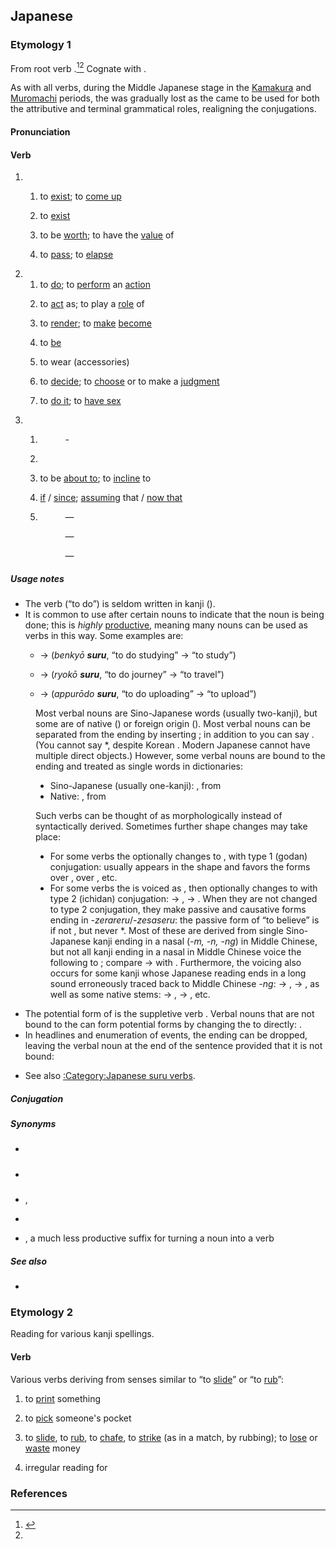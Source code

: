 {{also|ずる}}
==Japanese==

===Etymology 1===
{{ja-kanjitab|alt=為る}}

From {{inh|ja|ojp|-}} root verb {{m|ja|す|tr=su||to do}}.<ref name="KDJ2">{{R:Nihon Kokugo Daijiten 2|為}}</ref><ref name="DJR"/> Cognate with {{cog|ryu|すん|tr=sun}}.

As with all verbs, during the Middle Japanese stage in the [[w:Kamakura period|Kamakura]] and [[w:Muromachi period|Muromachi]] periods, the {{m|ja|終止形|tr=shūshikei||terminal or sentence-ending form}} was gradually lost as the {{m|ja|連体形|tr=rentaikei||attributive form}} came to be used for both the attributive and terminal grammatical roles, realigning the conjugations.

====Pronunciation====
{{ja-pron|する|acc=0|acc_ref=DJR,NHK}}
{{ja-ojad}}

====Verb====
{{ja-verb|type=suru|tr=both}}

# {{lb|ja|intransitive}}
## {{q|of inanimate objects}} to [[exist]]; to [[come up]]
##: {{ja-usex|稲%光が'''する'''|いな%びかり が '''する'''|Lightning '''occurred'''.}}
##: {{ja-usex|におい が '''する'''|'''There is''' a smell.}}
## {{q|of a specified state; of a specified quality}} to [[exist]] {{q|in someone or something}}
##: {{ja-usex|がっしり'''した'''骨%組み|がっしり '''した''' ほね%ぐみ|a rigid structure}}
## to be [[worth]]; to have the [[value]] of
##: {{ja-usex|五%億%円も'''する'''絵|ご%おく% えん も '''する''' え|a painting '''worth''' 500 million yen}}
## {{q|of time}} to [[pass]]; to [[elapse]]
##: {{ja-usex|一%年も'''すれば'''忘れるだろう|いち%ねん も '''すれば''' わすれる だろう|It will be forgotten '''after''' one year.}}
# {{lb|ja|transitive}}
## to [[do]]; to [[perform]] an [[action]]
##: {{ja-usex|何を'''して'''いますか。|なに を '''して''' います か。|What are you '''doing'''?}}
## to [[act]] as; to play a [[role]] of
##: {{ja-usex|私が司%会を'''する'''|わたし が し%かい を '''する'''|I '''am''' the anchorman.}}
## to [[render]]; to [[make]] [[become]] {{q|used as the suppletive causative form of {{ja-r|なる}}}}
##: {{n-g|Usually "A {{ja-l|を}} B {{ja-l|に}} / {{ja-l|と}} + {{lang|ja|する}} ", to make A become B.}}
##: {{ja-usex|息%子を先%生に'''する'''|むす%こ を せん%せい に '''する'''|He is training his son to '''become''' a teacher.}}
##: {{ja-usex|一%人に'''しないで'''|ひと%り に '''しないで'''|please don't leave me '''to be''' alone by myself}}
##: {{ja-usex|部%屋を綺%麗に'''する'''|へ%や を き%れい に '''する'''|to clean up one's room}}
## {{q|to be in a specified state; to have a specified quality}} to [[be]]
##: {{ja-usex|怖い目つきを'''する'''|こわい めつき を '''する'''|to '''have''' an intimidating glare}}
##: {{ja-usex|いい子に'''しなさい'''ね|いい こ に '''しなさい''' ね|'''Be''' a good boy.}}
## to wear (accessories)
##: {{ja-usex|ネクタイを'''する'''。|ネクタイ を '''する'''。|I '''wear''' a necktie.}}
## to [[decide]]; to [[choose]] or to make a [[judgment]]
##: {{ja-usex|まあ、これでよしと'''しよう'''|まあ、これ で よし と '''しよう'''|Alright, let's '''go with''' that.}}
##: {{ja-usex|出%場を取りやめに'''する'''|しゅつ%じょう を とりやめ に '''する'''|I '''decided''' to quit the competition.}}
## {{lb|ja|informal}} to [[do it]]; to [[have sex]]
#: {{synonyms|ja|Thesaurus:性交する}}
# {{lb|ja|auxiliary}}
## {{n-g|"Adverb + {{lang|ja|する}}", forming predicates or attributives from adverbs.}}
##: {{ja-r|いらいら||(''adverb'') irritated}} - {{ja-r|いらいら'''する'''[[気%持ち]]|いらいら '''する''' き%もち|feeling of irritation}}
## {{n-g|"Verbal noun + emphatic particle (e.g. {{ja-l|は}}, {{ja-l|も}}, {{ja-l|こそ}}, {{ja-l|さえ}}) + {{lang|ja|する}} ", emphasizing the verb.}}
##: {{ja-usex|雪は降りは'''した'''が積もらなかった|ゆき は ふり は '''した''' が つもらなかった|It did snow, but the snow did not pile up.}}
## {{n-g|"Volitional form of verb + {{ja-l|と}} + {{lang|ja|する}}":}} to be [[about to]]; to [[incline]] to
##: {{ja-usex|日が沈もうと'''して'''いる|ひ が しずもう と '''して''' いる|The sun is sinking.}}
## {{n-g|"{{ja-l|に}} / {{ja-l|と}} + {{lang|ja|する}}", to give a condition or standpoint, either real or hypothetical:}} [[if]] / [[since]]; [[assume|assuming]] that / [[now that]]
##: {{ja-usex|習%作と'''すれば'''上%々の出%来だ|しゅう%さく と '''すれば''' じょう%じょう の で%き だ|It is of a considerably good quality as for a practice writing.}}
##: {{ja-usex|親と'''して'''は心%配するのは当%然だ|おや と '''して''' は しん%ぱい する の は とう%ぜん だ|It's inevitable to worry about that '''if''' you were the parent.}}
##: {{ja-usex|どんなに急いだに'''して'''も間に合わなかっただろう|どんな に いそいだ に '''して''' も ま に あわなかった だろう|It would never have been done in time no matter how hard we had worked.}}
## {{lb|ja|humble}} {{n-g|"{{ja-r|linkto=御|rom=-|御/御|お/ご}} + verbal noun + {{lang|ja|する}}", a humble form of the verb.}}
##: {{ant|ja|なる}}
##: {{syn|ja|致す}}
##: {{ja-r|届ける|とどける|to deliver}} — {{ja-r|linkto=|お届け'''する'''|お-とどけ '''する'''|to deliver|pos=humble}}
##: {{ja-r|伴|とも|company}} — {{ja-r|linkto=|お伴'''します'''|お-とも '''します'''|to accompany|pos=humble}}
##: {{ja-r|案%内する|あん%ない する|to guide}} — {{ja-r|linkto=|ご案%内'''します'''|ご-あん%ない '''します'''|to guide|pos=humble}}

=====Usage notes=====
* The verb {{lang|ja|する}} (“to do”) is seldom written in kanji ({{ja-l|為る}}).
* It is common to use {{lang|ja|する}} after certain nouns to indicate that the noun is being done; this is ''highly'' [[productive]], meaning many nouns can be used as verbs in this way. Some examples are:
** {{m|ja|勉強|tr=benkyō||studying}} → {{lang|ja|勉強'''する'''}} (''benkyō '''suru''''', “to do studying” → “to study”)
** {{m|ja|旅行|tr=ryokō||journey}} → {{lang|ja|旅行'''する'''}} (''ryokō '''suru''''', “to do journey” → “to travel”)
** {{m|ja|アップロード|tr=appurōdo||upload}} → {{lang|ja|アップロード'''する'''}} (''appurōdo '''suru''''', “to do uploading” → “to upload”)
: Most verbal nouns are Sino-Japanese words (usually two-kanji), but some are of native ({{m|ja|和語|tr=wago}}) or foreign origin ({{m|ja|外来語|tr=gairaigo}}). Most verbal nouns can be separated from the ending {{m|ja|する|tr=suru}} by inserting {{m|ja|を|tr=o|pos=object particle}}; in addition to {{m|ja|[[日本語]]を[[勉強]]する|tr=Nihongo o benkyō suru|t=to study Japanese}} you can say {{m|ja|[[日本語]]の[[勉強]]をする|tr=Nihongo no benkyō o suru|t=to do the studying of Japanese}}. (You cannot say *{{m|ja|[[日本語]]を[[勉強]]をする|tr=Nihongo o benkyō o suru|lit=to [do studying]<sub>verb</sub> Japanese}}, despite Korean {{m|ko|^[[일본어]][[-를]] [[공부]][[-를]] [[하다]]}}. Modern Japanese cannot have multiple direct objects.) However, some verbal nouns are bound to the ending {{m|ja|する|tr=suru}} and treated as single words in dictionaries:
:* Sino-Japanese (usually one-kanji): {{m|ja|関する|tr=kansuru|t=to [[concern]]}}, from {{m|ja|関|tr=kan|t=[[relation]], [[connection]]}}
:* Native: {{m|ja|私する|tr=watakushisuru|t=to [[appropriate]], to [[privatize]]}}, from {{m|ja|私|tr=watakushi|t=[[private]] [[matter]]}}
:Such verbs can be thought of as morphologically instead of syntactically derived. Sometimes further shape changes may take place:
:* For some verbs the {{m|ja|する|tr=suru}} optionally changes to {{m|ja|す|tr=su}}, with type 1 (godan) conjugation: {{m|ja|訳する|tr=yakusuru|t=to [[translate]]}} usually appears in the shape {{m|ja|訳す|tr=yakusu}} and favors the forms {{m|ja|訳さない|tr=yakusanai}} over {{m|ja|訳しない|tr=yakushinai}}, {{m|ja|訳そう|tr=yakusō}} over {{m|ja|訳しよう|tr=yakushiyō}}, etc.
:* For some verbs the {{m|ja|する|tr=suru}} is voiced as {{m|ja|ずる|tr=zuru}}, then optionally changes to {{m|ja|じる|tr=jiru}} with type 2 (ichidan) conjugation: {{m|ja|感ずる|tr=kanzuru}} → {{m|ja|感じる|tr=kanjiru|t=to [[feel]]}}, {{m|ja|信ずる|tr=shinzuru}} → {{m|ja|信じる|tr=shinjiru|t=to [[believe]]}}. When they are not changed to type 2 conjugation, they make passive and causative forms ending in ''-zerareru''/''-zesaseru'': the passive form of “to believe” is {{m|ja|信ぜられる|tr=shinzerareru}} if not {{m|ja|信じられる|tr=shinjirareru}}, but never *{{m|ja|[[信]][[される|ざれる]]|tr=shinzareru}}. Most of these are derived from single Sino-Japanese kanji ending in a nasal (''-m, -n, -ng'') in Middle Chinese, but not all kanji ending in a nasal in Middle Chinese voice the following {{m|ja|する|tr=suru}} to {{m|ja|ずる|tr=zuru}}; compare {{m|ja|感ずる|tr=kanzuru}} → {{m|ja|感じる|tr=kanjiru|t=to [[feel]]}} with {{m|ja|関する|tr=kansuru|t=to [[concern]]}}. Furthermore, the voicing also occurs for some kanji whose Japanese reading ends in a long sound erroneously traced back to Middle Chinese ''-ng'': {{m|ja|報ずる|tr=hōzuru}} → {{m|ja|報じる|tr=hōjiru|t=to [[report]]}}, {{m|ja|投ずる|tr=tōzuru}} → {{m|ja|投じる|tr=tōjiru|t=to [[throw]]}}, as well as some native stems: {{m|ja|重んずる|tr=omonzuru}} → {{m|ja|重んじる|tr=omonjiru|t=to [[hold]] in [[high]] [[esteem]]}}, {{m|ja|甘んずる|tr=amanzuru}} → {{m|ja|甘んじる|tr=amanjiru|t=to [[content]] oneself with}}, etc.
<!-- TODO: kanji ending in a sokuon + suru, like 罰する and 察する, also favor ～せられる over ～される. -->
* The potential form of {{m|ja|する|tr=suru}} is the suppletive verb {{m|ja|できる|tr=dekiru}}. Verbal nouns that are not bound to the {{m|ja|する|tr=suru}} can form potential forms by changing the {{m|ja|する|tr=suru}} to {{m|ja|できる|tr=dekiru}} directly: {{m|ja|[[理解]][[できる]]|tr=rikai dekiru|t=to be able to understand}}.
* In headlines and enumeration of events, the ending {{m|ja|する|tr=suru}} can be dropped, leaving the verbal noun at the end of the sentence provided that it is not bound:
*: {{ja-usex-inline|午%後%２%時に'''到%着'''。|^ご%ご %に%じ に '''とう%ちゃく'''。|Arrived at 2 PM.|ref=[http://cjn-koga.life.coocan.jp/index.html]}}

* See also [[:Category:Japanese suru verbs]].

=====Conjugation=====
{{ja-verbconj-auto|lemma=|kana=
|imperfective=さ・し・せ*
|continuative=し
|terminal=する
|attributive=する
|hypothetical=すれ
|imperative=[[せよ]]|imp1_note=¹
|imperative2=[[しろ]]|imp2_note=²
|passive=される
|causative=[[させる]]<br>さす
|potential=[[できる]]
|volitional=しよう
|negative=しない
|negative_continuative=せず
|formal=します
|perfective=した
|conjunctive=して
|hypothetical_conditional=すれば
|notes=<small>* The ''sa-'' imperfective occurs in Kansai dialect and in certain set phrases, and forms the base of the passive and causative conjugations ''sareru'', ''saseru'', and ''sasu''. The ''se-'' imperfective occurs in Classical Japanese and in other set phrases, and forms the base of the negative continuative conjugation ''sezu''. The ''shi-'' imperfective is most common in Tokyo-standard everyday modern Japanese for forming the base of the negative conjugation ''shinai''.</small>
¹ <small>Written imperative</small>
² <small>Spoken imperative</small>
}}
{{ja-conj-bungo||irreg-s}}

=====Synonyms=====
* {{sense|to do}} {{ja-r|致す|いたす}} {{qualifier|humble}}
* {{sense|to do}} {{ja-r|やる}} {{qualifier|colloquial}}
* {{sense|to do}} {{ja-r|成す|なす|rom=-}}, {{ja-r|為す|なす}} {{qualifier|somewhat archaic, usage is more limited}}
* {{sense|to do}} {{ja-r|行う|おこなう|to carry out}}
* {{sense|used to make a verb}} {{ja-r|linkto=る|〜る|rom=-ru}}, a much less productive suffix for turning a noun into a verb

=====See also=====
* {{ja-r|す}}

===Etymology 2===
Reading for various kanji spellings.

====Verb====
{{ja-verb}}

Various verbs deriving from senses similar to “to [[slide]]” or “to [[rub]]”:

# {{ja-def|刷る|摺る}} to [[print]] something {{qualifier|from the way the paper would be placed on the printing block and '''rubbed'''}}
# {{ja-def|掏る}} to [[pick]] someone's pocket {{qualifier|possibly from the way a pickpocket must '''slide''' along unnoticed;<ref name="KDJ"/> compare English {{m|en|slick}}}}
# {{ja-def|擦る|摩る|磨る|擂る}} to [[slide]], to [[rub]], to [[chafe]], to [[strike]] (as in a match, by rubbing); to [[lose]] or [[waste]] money
# {{ja-def|剃る}} irregular reading for {{m|ja|剃る|tr=soru||to shave}}

===References===
<references/>

{{cln|ja|suppletive verbs}}